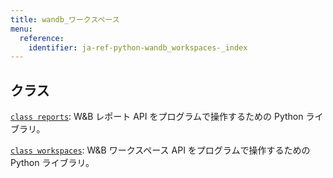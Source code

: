 ```yaml
---
title: wandb_ワークスペース
menu:
  reference:
    identifier: ja-ref-python-wandb_workspaces-_index
---
```


<Card title="View the source code" href="https://github.com/wandb/wandb-workspaces/blob/main/wandb_workspaces/" icon="github"/>

## クラス

[`class reports`](/ja/ref/python/wandb_workspaces/reports/): W&B レポート API をプログラムで操作するための Python ライブラリ。

[`class workspaces`](/ja/ref/python/wandb_workspaces/workspaces/): W&B ワークスペース API をプログラムで操作するための Python ライブラリ。